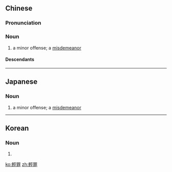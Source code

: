 {{also|轻罪}}
==Chinese==
{{zh-forms|s=轻罪}}

===Pronunciation===
{{zh-pron
|m=qīngzuì
|c=heng1 zeoi6
|mn=khin-chōe
|cat=n
}}

===Noun===
{{zh-noun}}

# a minor offense; a [[misdemeanor]]

====Descendants====
{{CJKV|輕罪|s=軽罪|けいざい|경죄}}

{{zh-cat|Law}}

----

==Japanese==
{{ja-kanjitab|けい|ざい|yomi=o}}

===Noun===
{{ja-noun|けいざい|shin=軽罪}}

# a minor offense; a [[misdemeanor]]

----

==Korean==
{{ko-hanjatab}}

===Noun===
{{ko-noun|hj|hangeul=경죄}}

# {{hanja form of|경죄|misdemeanor}}

[[ko:輕罪]]
[[zh:輕罪]]